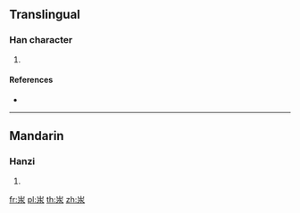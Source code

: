 ==Translingual==

===Han character===
{{Han char|rn=85|rad=水|as=03|sn=7|four=|canj=UE|ids=⿱山水}}

# {{defn|Han|sort=水03}}

====References====
* {{Han ref|kx=0605.100|dkj=17129|dj=0999.030|hdz=31550.030|uh=6C56|ud=27734}}

----

==Mandarin==

===Hanzi===
{{cmn-hanzi|pin=[[gān]] ([[gan1]]), [[hán]] ([[han2]]), [[pài]] ([[pai4]])|wg=kan<sup>1</sup>, han<sup>2</sup>, p'ai<sup>4</sup>}}

# {{defn|lang=cmn|sort=水03}}

[[fr:汖]]
[[pl:汖]]
[[th:汖]]
[[zh:汖]]